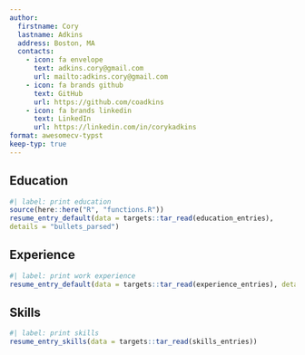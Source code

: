 ```yaml
---
author:
  firstname: Cory
  lastname: Adkins
  address: Boston, MA
  contacts:
    - icon: fa envelope
      text: adkins.cory@gmail.com 
      url: mailto:adkins.cory@gmail.com
    - icon: fa brands github 
      text: GitHub
      url: https://github.com/coadkins
    - icon: fa brands linkedin
      text: LinkedIn
      url: https://linkedin.com/in/corykadkins
format: awesomecv-typst
keep-typ: true
---
```


## Education

```r
#| label: print education
source(here::here("R", "functions.R"))
resume_entry_default(data = targets::tar_read(education_entries), 
details = "bullets_parsed")
```

## Experience

```r
#| label: print work experience 
resume_entry_default(data = targets::tar_read(experience_entries), details = "bullets_parsed")
```

## Skills
```r
#| label: print skills 
resume_entry_skills(data = targets::tar_read(skills_entries))
```
